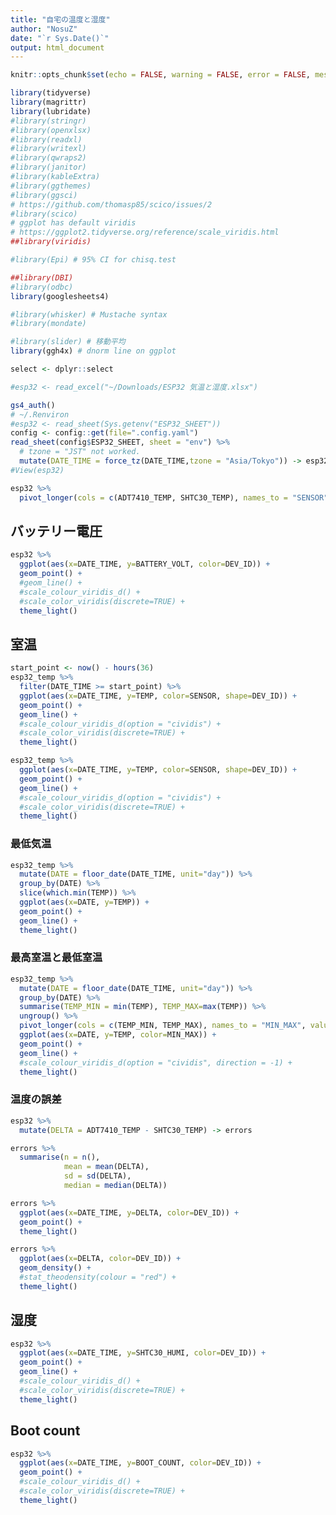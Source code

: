 ```yaml
---
title: "自宅の温度と湿度"
author: "NosuZ"
date: "`r Sys.Date()`"
output: html_document
---
```

```r
knitr::opts_chunk$set(echo = FALSE, warning = FALSE, error = FALSE, message = FALSE)
```

```r
library(tidyverse)
library(magrittr)
library(lubridate)
#library(stringr)
#library(openxlsx)
#library(readxl)
#library(writexl)
#library(qwraps2)
#library(janitor)
#library(kableExtra)
#library(ggthemes)
#library(ggsci)
# https://github.com/thomasp85/scico/issues/2
#library(scico)
# ggplot has default viridis
# https://ggplot2.tidyverse.org/reference/scale_viridis.html
##library(viridis)

#library(Epi) # 95% CI for chisq.test

##library(DBI)
#library(odbc)
library(googlesheets4)

#library(whisker) # Mustache syntax
#library(mondate)

#library(slider) # 移動平均
library(ggh4x) # dnorm line on ggplot

select <- dplyr::select

```

```r
#esp32 <- read_excel("~/Downloads/ESP32 気温と湿度.xlsx")

gs4_auth()
# ~/.Renviron
#esp32 <- read_sheet(Sys.getenv("ESP32_SHEET"))
config <- config::get(file=".config.yaml")
read_sheet(config$ESP32_SHEET, sheet = "env") %>% 
  # tzone = "JST" not worked.
  mutate(DATE_TIME = force_tz(DATE_TIME,tzone = "Asia/Tokyo")) -> esp32
#View(esp32)

esp32 %>% 
  pivot_longer(cols = c(ADT7410_TEMP, SHTC30_TEMP), names_to = "SENSOR", values_to = "TEMP") -> esp32_temp

```

## バッテリー電圧

```r
esp32 %>% 
  ggplot(aes(x=DATE_TIME, y=BATTERY_VOLT, color=DEV_ID)) +
  geom_point() + 
  #geom_line() +
  #scale_colour_viridis_d() + 
  #scale_color_viridis(discrete=TRUE) + 
  theme_light()
```

## 室温

```r
start_point <- now() - hours(36)
esp32_temp %>% 
  filter(DATE_TIME >= start_point) %>% 
  ggplot(aes(x=DATE_TIME, y=TEMP, color=SENSOR, shape=DEV_ID)) +
  geom_point() + 
  geom_line() +
  #scale_colour_viridis_d(option = "cividis") + 
  #scale_color_viridis(discrete=TRUE) + 
  theme_light()

esp32_temp %>% 
  ggplot(aes(x=DATE_TIME, y=TEMP, color=SENSOR, shape=DEV_ID)) +
  geom_point() + 
  geom_line() +
  #scale_colour_viridis_d(option = "cividis") + 
  #scale_color_viridis(discrete=TRUE) + 
  theme_light()

```

### 最低気温

```r
esp32_temp %>% 
  mutate(DATE = floor_date(DATE_TIME, unit="day")) %>% 
  group_by(DATE) %>% 
  slice(which.min(TEMP)) %>% 
  ggplot(aes(x=DATE, y=TEMP)) +
  geom_point() + 
  geom_line() +
  theme_light()

```

### 最高室温と最低室温

```r
esp32_temp %>% 
  mutate(DATE = floor_date(DATE_TIME, unit="day")) %>% 
  group_by(DATE) %>% 
  summarise(TEMP_MIN = min(TEMP), TEMP_MAX=max(TEMP)) %>% 
  ungroup() %>% 
  pivot_longer(cols = c(TEMP_MIN, TEMP_MAX), names_to = "MIN_MAX", values_to = "TEMP") %>% 
  ggplot(aes(x=DATE, y=TEMP, color=MIN_MAX)) +
  geom_point() + 
  geom_line() +
  #scale_colour_viridis_d(option = "cividis", direction = -1) + 
  theme_light()

```


### 温度の誤差

```r
esp32 %>%
  mutate(DELTA = ADT7410_TEMP - SHTC30_TEMP) -> errors

errors %>% 
  summarise(n = n(),
            mean = mean(DELTA),
            sd = sd(DELTA),
            median = median(DELTA))

errors %>% 
  ggplot(aes(x=DATE_TIME, y=DELTA, color=DEV_ID)) +
  geom_point() +
  theme_light()

errors %>% 
  ggplot(aes(x=DELTA, color=DEV_ID)) +
  geom_density() +
  #stat_theodensity(colour = "red") +
  theme_light()

```

## 湿度

```r
esp32 %>% 
  ggplot(aes(x=DATE_TIME, y=SHTC30_HUMI, color=DEV_ID)) +
  geom_point() + 
  geom_line() +
  #scale_colour_viridis_d() + 
  #scale_color_viridis(discrete=TRUE) + 
  theme_light()
```

## Boot count

```r
esp32 %>% 
  ggplot(aes(x=DATE_TIME, y=BOOT_COUNT, color=DEV_ID)) +
  geom_point() + 
  #scale_colour_viridis_d() + 
  #scale_color_viridis(discrete=TRUE) + 
  theme_light()
```

